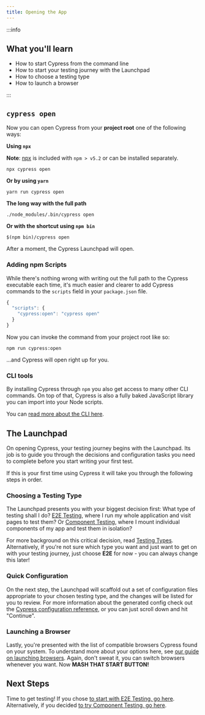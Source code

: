 ```yaml
---
title: Opening the App
---
```


:::info

## <Icon name="graduation-cap" /> What you'll learn

- How to start Cypress from the command line
- How to start your testing journey with the Launchpad
- How to choose a testing type
- How to launch a browser

:::

## `cypress open`

Now you can open Cypress from your **project root** one of the following ways:

**Using `npx`**

**Note**: [npx](https://www.npmjs.com/package/npx) is included with `npm > v5.2`
or can be installed separately.

```shell
npx cypress open
```

**Or by using `yarn`**

```shell
yarn run cypress open
```

**The long way with the full path**

```shell
./node_modules/.bin/cypress open
```

**Or with the shortcut using `npm bin`**

```shell
$(npm bin)/cypress open
```

After a moment, the Cypress Launchpad will open.

### Adding npm Scripts

While there's nothing wrong with writing out the full path to the Cypress
executable each time, it's much easier and clearer to add Cypress commands to
the `scripts` field in your `package.json` file.

```javascript
{
  "scripts": {
    "cypress:open": "cypress open"
  }
}
```

Now you can invoke the command from your project root like so:

```shell
npm run cypress:open
```

...and Cypress will open right up for you.

### CLI tools

By installing Cypress through `npm` you also get access to many other CLI
commands. On top of that, Cypress is also a fully baked JavaScript library you
can import into your Node scripts.

You can [read more about the CLI here](/guides/guides/command-line).

## The Launchpad

<DocsImage src="/img/guides/getting-started/opening-the-app/launchpad.png" alt="The Launchpad window"></DocsImage>

On opening Cypress, your testing journey begins with the Launchpad. Its job is
to guide you through the decisions and configuration tasks you need to complete
before you start writing your first test.

If this is your first time using Cypress it will take you through the following
steps in order.

### Choosing a Testing Type

<DocsImage src="/img/guides/getting-started/opening-the-app/choose-testing-type.png" alt="The Launchpad test type selector"></DocsImage>

The Launchpad presents you with your biggest decision first: What type of
testing shall I do?
[E2E Testing](/guides/core-concepts/testing-types#What-is-E2E-Testing), where I
run my whole application and visit pages to test them? Or
[Component Testing](/guides/core-concepts/testing-types#What-is-Component-Testing),
where I mount individual components of my app and test them in isolation?

For more background on this critical decision, read
[Testing Types](/guides/core-concepts/testing-types). Alternatively, if you're
not sure which type you want and just want to get on with your testing journey,
just choose **E2E** for now - you can always change this later!

### Quick Configuration

<DocsImage src="/img/guides/getting-started/opening-the-app/scaffolded-files.jpg" alt="The Launchpad scaffolded files list"></DocsImage>

On the next step, the Launchpad will scaffold out a set of configuration files
appropriate to your chosen testing type, and the changes will be listed for you
to review. For more information about the generated config check out the
[Cypress configuration reference](/guides/references/configuration), or you can
just scroll down and hit "Continue".

### Launching a Browser

<DocsImage src="/img/guides/getting-started/opening-the-app/select-browser.png" alt="The Launchpad browser selector"></DocsImage>

Lastly, you're presented with the list of compatible browsers Cypress found on
your system. To understand more about your options here, see
[our guide on launching browsers](/guides/guides/launching-browsers). Again,
don't sweat it, you can switch browsers whenever you want. Now <strong>MASH THAT
START BUTTON!</strong>

## Next Steps

Time to get testing! If you chose
[to start with E2E Testing, go here](/guides/end-to-end-testing/writing-your-first-end-to-end-test).
Alternatively, if you decided
[to try Component Testing, go here](/guides/component-testing/writing-your-first-component-test).
